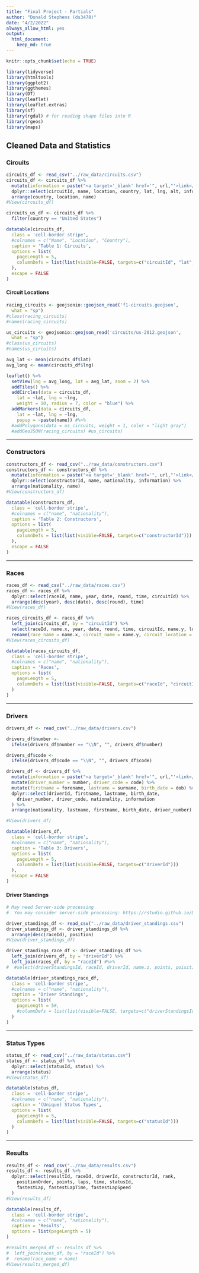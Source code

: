 ```yaml
---
title: "Final Project - Partials"
author: "Donald Stephens (ds3478)"
date: "4/2/2022"
always_allow_html: yes
output: 
  html_document:
    keep_md: true
---
```


```r
knitr::opts_chunk$set(echo = TRUE)
```

```r
library(tidyverse)
library(htmltools)
library(ggplot2)
library(ggthemes)
library(DT)
library(leaflet)
library(leaflet.extras)
library(sf)
library(rgdal) # for reading shape files into R
library(rgeos)
library(maps)
```

## Cleaned Data and Statistics

### Circuits

```r
circuits_df <- read_csv("../raw_data/circuits.csv")
circuits_df <- circuits_df %>%
  mutate(information = paste("<a target='_blank' href='", url,"'>link</a>")) %>%
  dplyr::select(circuitId, name, location, country, lat, lng, alt, information) %>%
  arrange(country, location, name)
#View(circuits_df)

circuits_us_df <- circuits_df %>%
  filter(country == "United States")

datatable(circuits_df,
  class = 'cell-border stripe',
  #colnames = c("Name", "Location", "Country"),
  caption = 'Table 1: Circuits',
  options = list(
    pageLength = 5,
    columnDefs = list(list(visible=FALSE, targets=c("circuitId", "lat", "lng", "alt")))
  ),
  escape = FALSE
)
```

#### Circuit Locations

```r
racing_circuits <- geojsonio::geojson_read('f1-circuits.geojson',
  what = "sp")
#class(racing_circuits)
#names(racing_circuits)

us_circuits <- geojsonio::geojson_read('circuits/us-2012.geojson',
  what = "sp")
#class(us_circuits)
#names(us_circuits)

avg_lat <- mean(circuits_df$lat)
avg_long <- mean(circuits_df$lng)

leaflet() %>%
  setView(lng = avg_long, lat = avg_lat, zoom = 2) %>%
  addTiles() %>%
  addCircles(data = circuits_df,
    lat = ~lat, lng = ~lng,
    weight = 10, radius = 7, color = "blue") %>%
  addMarkers(data = circuits_df,
    lat = ~lat, lng = ~lng,
    popup = ~paste(name)) #%>%
  #addPolygons(data = us_circuits, weight = 1, color = "light gray")
  #addGeoJSON(racing_circuits) #us_circuits)
```

<hr />

### Constructors

```r
constructors_df <- read_csv("../raw_data/constructors.csv")
constructors_df <- constructors_df %>%
  mutate(information = paste("<a target='_blank' href='", url,"'>link</a>")) %>%
  dplyr::select(constructorId, name, nationality, information) %>%
  arrange(nationality, name)
#View(constructors_df)

datatable(constructors_df,
  class = 'cell-border stripe',
  #colnames = c("name", "nationality"),
  caption = 'Table 2: Constructors',
  options = list(
    pageLength = 5,
    columnDefs = list(list(visible=FALSE, targets=c("constructorId")))
  ),
  escape = FALSE
)
```

<hr />

### Races

```r
races_df <- read_csv("../raw_data/races.csv")
races_df <- races_df %>%
  dplyr::select(raceId, name, year, date, round, time, circuitId) %>%
  arrange(desc(year), desc(date), desc(round), time)
#View(races_df)

races_circuits_df <- races_df %>%
  left_join(circuits_df, by = "circuitId") %>%
  select(raceId, name.x, year, date, round, time, circuitId, name.y, location, country) %>%
  rename(race_name = name.x, circuit_name = name.y, circuit_location = location, circuit_country = country)
#View(races_circuits_df)

datatable(races_circuits_df,
  class = 'cell-border stripe',
  #colnames = c("name", "nationality"),
  caption = 'Races',
  options = list(
    pageLength = 5,
    columnDefs = list(list(visible=FALSE, targets=c("raceId", "circuitId")))
  )
)
```

<hr />

### Drivers

```r
drivers_df <- read_csv("../raw_data/drivers.csv")

drivers_df$number <-
  ifelse(drivers_df$number == "\\N", "", drivers_df$number)

drivers_df$code <-
  ifelse(drivers_df$code == "\\N", "", drivers_df$code)

drivers_df <- drivers_df %>%
  mutate(information = paste("<a target='_blank' href='", url,"'>link</a>")) %>%
  mutate(driver_number = number, driver_code = code) %>%
  mutate(firstname = forename, lastname = surname, birth_date = dob) %>%
  dplyr::select(driverId, firstname, lastname, birth_date,
    driver_number, driver_code, nationality, information
  ) %>%
  arrange(nationality, lastname, firstname, birth_date, driver_number)

#View(drivers_df)

datatable(drivers_df,
  class = 'cell-border stripe',
  #colnames = c("name", "nationality"),
  caption = 'Table 3: Drivers',
  options = list(
    pageLength = 5,
    columnDefs = list(list(visible=FALSE, targets=c("driverId")))
  ),
  escape = FALSE
)
```

#### Driver Standings

```r
# May need Server-side processing
#  You may consider server-side processing: https://rstudio.github.io/DT/server.html

driver_standings_df <- read_csv("../raw_data/driver_standings.csv")
driver_standings_df <- driver_standings_df %>%
  arrange(desc(raceId), position)
#View(driver_standings_df)

driver_standings_race_df <- driver_standings_df %>%
  left_join(drivers_df, by = "driverId") %>%
  left_join(races_df, by = "raceId") #%>%
#  #select(driverStandingsId, raceId, driverId, name.z, points, poisition, wins)

datatable(driver_standings_race_df,
  class = 'cell-border stripe',
  #colnames = c("name", "nationality"),
  caption = 'Driver Standings',
  options = list(
    pageLength = 5#,
    #columnDefs = list(list(visible=FALSE, targets=c("driverStandingsId, raceId")))
  )
)
```

<hr />

### Status Types
```r
status_df <- read_csv("../raw_data/status.csv")
status_df <- status_df %>%
  dplyr::select(statusId, status) %>%
  arrange(status)
#View(status_df)

datatable(status_df,
  class = 'cell-border stripe',
  #colnames = c("name", "nationality"),
  caption = '(Unique) Status Types',
  options = list(
    pageLength = 5,
    columnDefs = list(list(visible=FALSE, targets=c("statusId")))
  )
)
```

<hr />

### Results

```r
results_df <- read_csv("../raw_data/results.csv")
results_df <- results_df %>%
  dplyr::select(resultId, raceId, driverId, constructorId, rank,
    positionOrder, points, laps, time, statusId,
    fastestLap, fastestLapTime, fastestLapSpeed
  )
#View(results_df)

datatable(results_df,
  class = 'cell-border stripe',
  #colnames = c("name", "nationality"),
  caption = 'Results',
  options = list(pageLength = 5)
)
```

```r
#results_merged_df <- results_df %>%
#  left_join(races_df, by = "raceId") %>%
#  rename(race_name = name)
#View(results_merged_df)
```
